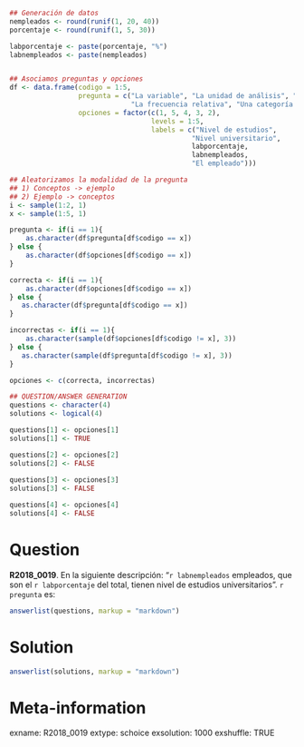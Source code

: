 ```r
## Generación de datos
nempleados <- round(runif(1, 20, 40))
porcentaje <- round(runif(1, 5, 30))

labporcentaje <- paste(porcentaje, "%")
labnempleados <- paste(nempleados)


## Asociamos preguntas y opciones
df <- data.frame(codigo = 1:5,
                 pregunta = c("La variable", "La unidad de análisis", "La frecuencia absoluta",
                              "La frecuencia relativa", "Una categoría de la variable"),
                 opciones = factor(c(1, 5, 4, 3, 2),
                                   levels = 1:5,
                                   labels = c("Nivel de estudios",
                                             "Nivel universitario",
                                             labporcentaje,
                                             labnempleados,
                                             "El empleado")))

## Aleatorizamos la modalidad de la pregunta
## 1) Conceptos -> ejemplo
## 2) Ejemplo -> conceptos
i <- sample(1:2, 1)
x <- sample(1:5, 1)

pregunta <- if(i == 1){
    as.character(df$pregunta[df$codigo == x])
} else {
    as.character(df$opciones[df$codigo == x])
}

correcta <- if(i == 1){
    as.character(df$opciones[df$codigo == x])
} else {
   as.character(df$pregunta[df$codigo == x])
}

incorrectas <- if(i == 1){
    as.character(sample(df$opciones[df$codigo != x], 3))
} else {
   as.character(sample(df$pregunta[df$codigo != x], 3))
}

opciones <- c(correcta, incorrectas)

## QUESTION/ANSWER GENERATION
questions <- character(4)
solutions <- logical(4)

questions[1] <- opciones[1]
solutions[1] <- TRUE

questions[2] <- opciones[2]
solutions[2] <- FALSE
    
questions[3] <- opciones[3]
solutions[3] <- FALSE

questions[4] <- opciones[4]
solutions[4] <- FALSE
```
Question
========
**R2018_0019**. En la siguiente descripción: "`r labnempleados` empleados, que son el `r labporcentaje` del total, tienen nivel de estudios universitarios". `r pregunta` es:  

```r
answerlist(questions, markup = "markdown")
```
  
Solution
========

```r
answerlist(solutions, markup = "markdown")
```

Meta-information
================
exname: R2018_0019
extype: schoice
exsolution: 1000
exshuffle: TRUE